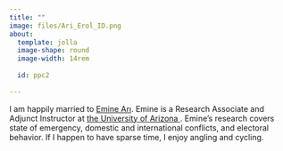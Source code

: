 ```yaml
---
title: ""
image: files/Ari_Erol_ID.png
about: 
  template: jolla
  image-shape: round
  image-width: 14rem
  
  id: ppc2
  
---
```

::: {#ppc2}
I am happily married to <a href="https://emineari.com" target="_blank"> Emine Arı</a>. Emine is a Research Associate and Adjunct Instructor at <a href="https://sgpp.arizona.edu" target="_blank"> the University of Arizona </a>. Emine's research covers state of emergency, domestic and international conflicts, and electoral behavior.
If I happen to have sparse time, I enjoy angling and cycling.
:::

<!-- Google tag (gtag.js) -->
<script async src="https://www.googletagmanager.com/gtag/js?id=G-C9REN6Q65E"></script>
<script>
  window.dataLayer = window.dataLayer || [];
  function gtag(){dataLayer.push(arguments);}
  gtag('js', new Date());

  gtag('config', 'G-C9REN6Q65E');
</script>